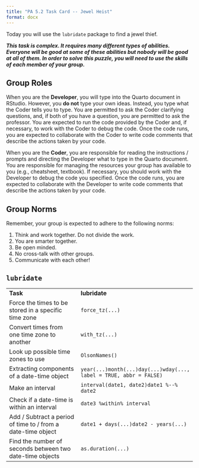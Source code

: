 ```yaml
---
title: "PA 5.2 Task Card -- Jewel Heist"
format: docx
---
```


Today you will use the `lubridate` package to find a jewel thief.

***This task is complex. It requires many different types of abilities. Everyone will be good at some of these abilities but nobody will be good at all of them. In order to solve this puzzle, you will need to use the skills of each member of your group.***

## Group Roles

When you are the **Developer**, you will type into the Quarto document in RStudio. However, you **do not** type your own ideas. Instead, you type what the Coder tells you to type. You are permitted to ask the Coder clarifying questions, and, if both of you have a question, you are permitted to ask the professor. You are expected to run the code provided by the Coder and, if necessary, to work with the Coder to debug the code. Once the code runs, you are expected to collaborate with the Coder to write code comments that describe the actions taken by your code.

When you are the **Coder**, you are responsible for reading the instructions / prompts and directing the Developer what to type in the Quarto document. You are responsible for managing the resources your group has available to you (e.g., cheatsheet, textbook). If necessary, you should work with the Developer to debug the code you specified. Once the code runs, you are expected to collaborate with the Developer to write code comments that describe the actions taken by your code.

## Group Norms

Remember, your group is expected to adhere to the following norms:

1.  Think and work together. Do not divide the work.
2.  You are smarter together.
3.  Be open minded.
4.  No cross-talk with other groups.
5.  Communicate with each other!

\newpage

## `lubridate`

+---------------------------------------------------------------+--------------------------------------------------------------------+
| **Task**                                                      | **lubridate**                                                      |
+---------------------------------------------------------------+--------------------------------------------------------------------+
| Force the times to be stored in a specific time zone          | `force_tz(...)`                                                    |
+---------------------------------------------------------------+--------------------------------------------------------------------+
| Convert times from one time zone to another                   | `with_tz(...)`                                                     |
+---------------------------------------------------------------+--------------------------------------------------------------------+
| Look up possible time zones to use                            | `OlsonNames()`                                                     |
+---------------------------------------------------------------+--------------------------------------------------------------------+
| Extracting components of a date-time object                   | `year(...)month(...)day(...)wday(..., label = TRUE, abbr = FALSE)` |
+---------------------------------------------------------------+--------------------------------------------------------------------+
| Make an interval                                              | `interval(date1, date2)date1 %--% date2`                           |
+---------------------------------------------------------------+--------------------------------------------------------------------+
| Check if a date-time is within an interval                    | `date3 %within% interval`                                          |
+---------------------------------------------------------------+--------------------------------------------------------------------+
| Add / Subtract a period of time to / from a date-time object  | `date1 + days(...)date2 - years(...)`                              |
+---------------------------------------------------------------+--------------------------------------------------------------------+
| Find the number of seconds between two date-time objects      | `as.duration(...)`                                                 |
+---------------------------------------------------------------+--------------------------------------------------------------------+
